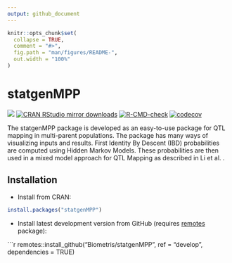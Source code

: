 ```yaml
---
output: github_document
---
```


<!-- README.md is generated from README.Rmd. Please edit that file -->

```r
knitr::opts_chunk$set(
  collapse = TRUE,
  comment = "#>",
  fig.path = "man/figures/README-",
  out.width = "100%"
)
```

# statgenMPP

[![](https://www.r-pkg.org/badges/version/statgenMPP)](https://www.r-pkg.org/pkg/statgenMPP)
[![CRAN RStudio mirror downloads](https://cranlogs.r-pkg.org/badges/statgenMPP)](https://www.r-pkg.org/pkg/statgenMPP)
[![R-CMD-check](https://github.com/Biometris/statgenMPP/workflows/R-CMD-check/badge.svg)](https://github.com/Biometris/statgenMPP/actions?workflow=R-CMD-check)
[![codecov](https://codecov.io/gh/Biometris/statgenMPP/branch/master/graph/badge.svg)](https://app.codecov.io/gh/Biometris/statgenMPP)

The statgenMPP package is developed as an easy-to-use package for QTL mapping in multi-parent populations. The package has many ways of visualizing inputs and results. First Identity By Descent (IBD) probabilities are computed using Hidden Markov Models. These probabilities are then used in a mixed model approach for QTL Mapping as described in Li et al. \doi{10.1007/s00122-021-03919-7}.

## Installation

* Install from CRAN:

```r
install.packages("statgenMPP")
```

* Install latest development version from GitHub (requires [remotes](https://github.com/r-lib/remotes) package):

```r
remotes::install_github("Biometris/statgenMPP", ref = "develop", dependencies = TRUE)
